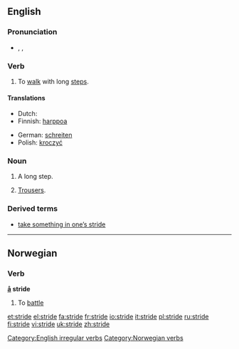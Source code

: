 ==English==

===Pronunciation===
* {{AHD|strīd}}, {{IPA|/straɪd/}}, {{SAMPA|/straId/}}

===Verb===
{{en-verb|strides|striding|strode|stridden}}

# {{intransitive}} To [[walk]] with long [[step]]s.

====Translations====
{{trans-top|walk with long steps}}
*Dutch: {{t|nl|schrijden}}
*Finnish: [[harppoa]]
{{trans-mid}}
*German: [[schreiten]]
*Polish: [[kroczyć]]
{{trans-bottom}}

[[Category:English irregular verbs]]

===Noun===
{{en-noun}}

# A long step.
# {{context|Australian|informal|in plural}} [[trousers|Trousers]].

===Derived terms===
*[[take something in one’s stride]]

----

==Norwegian==

===Verb===
'''[[å]] stride'''

# To [[battle]]

[[Category:Norwegian verbs]]

[[et:stride]]
[[el:stride]]
[[fa:stride]]
[[fr:stride]]
[[io:stride]]
[[it:stride]]
[[pl:stride]]
[[ru:stride]]
[[fi:stride]]
[[vi:stride]]
[[uk:stride]]
[[zh:stride]]